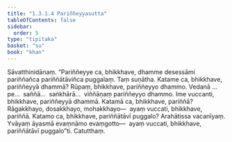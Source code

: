 ```yaml
---
title: "1.3.1.4 Pariññeyyasutta"
tableOfContents: false
sidebar:
  order: 5
type: "tipitaka"
basket: "su"
book: "khan"
---
```



<DynamicBreadcrumb />

<Division number="106" book="khan">

<Paragraph number="664" book="khan">
Sāvatthinidānaṃ. “Pariññeyye ca, bhikkhave, dhamme desessāmi pariññañca pariññātāviñca puggalaṃ. Taṃ suṇātha. Katame ca, bhikkhave, pariññeyyā dhammā? Rūpaṃ, bhikkhave, pariññeyyo dhammo. Vedanā …pe…  saññā…  saṅkhārā…  viññāṇaṃ pariññeyyo dhammo. Ime vuccanti, bhikkhave, pariññeyyā dhammā. Katamā ca, bhikkhave, pariññā? Rāgakkhayo, dosakkhayo, mohakkhayo—  ayaṃ vuccati, bhikkhave, pariññā. Katamo ca, bhikkhave, pariññātāvī puggalo? Arahātissa vacanīyaṃ. Yvāyaṃ āyasmā evaṃnāmo evaṃgotto—  ayaṃ vuccati, bhikkhave, pariññātāvī puggalo”ti.

</Paragraph>
</Division>

<Paragraph number="665" type="center" book="khan">
Catutthaṃ.
</Paragraph>